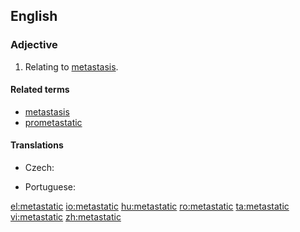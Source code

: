 ==English==

===Adjective===
{{en-adj|-}}

# {{medicine}} Relating to [[metastasis]].

====Related terms====
* [[metastasis]]
* [[prometastatic]]

====Translations====
{{trans-top|relating to metastasis}}
* Czech: {{t-|cs|metastatický}}
{{trans-mid}}
* Portuguese: {{t-|pt|metastático|m}}
{{trans-bottom}}

[[el:metastatic]]
[[io:metastatic]]
[[hu:metastatic]]
[[ro:metastatic]]
[[ta:metastatic]]
[[vi:metastatic]]
[[zh:metastatic]]